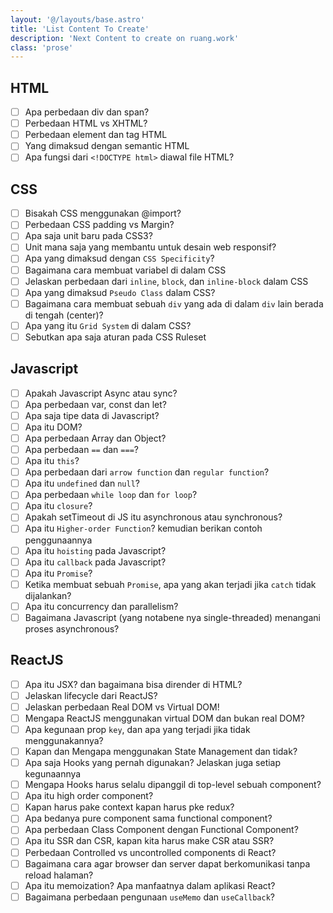 ```yaml
---
layout: '@/layouts/base.astro'
title: 'List Content To Create'
description: 'Next Content to create on ruang.work'
class: 'prose'
---
```


## HTML

-   [ ] Apa perbedaan div dan span?
-   [ ] Perbedaan HTML vs XHTML?
-   [ ] Perbedaan element dan tag HTML
-   [ ] Yang dimaksud dengan semantic HTML
-   [ ] Apa fungsi dari `<!DOCTYPE html>` diawal file HTML?

## CSS

-   [ ] Bisakah CSS menggunakan @import?
-   [ ] Perbedaan CSS padding vs Margin?
-   [ ] Apa saja unit baru pada CSS3?
-   [ ] Unit mana saja yang membantu untuk desain web responsif?
-   [ ] Apa yang dimaksud dengan `CSS Specificity`?
-   [ ] Bagaimana cara membuat variabel di dalam CSS
-   [ ] Jelaskan perbedaan dari `inline`, `block`, dan `inline-block` dalam CSS
-   [ ] Apa yang dimaksud `Pseudo Class` dalam CSS?
-   [ ] Bagaimana cara membuat sebuah `div` yang ada di dalam `div` lain berada di tengah (center)?
-   [ ] Apa yang itu `Grid System` di dalam CSS?
-   [ ] Sebutkan apa saja aturan pada CSS Ruleset

## Javascript

-   [ ] Apakah Javascript Async atau sync?
-   [ ] Apa perbedaan var, const dan let?
-   [ ] Apa saja tipe data di Javascript?
-   [ ] Apa itu DOM?
-   [ ] Apa perbedaan Array dan Object?
-   [ ] Apa perbedaan `==` dan `===`?
-   [ ] Apa itu `this`?
-   [ ] Apa perbedaan dari `arrow function` dan `regular function`?
-   [ ] Apa itu `undefined` dan `null`?
-   [ ] Apa perbedaan `while loop` dan `for loop`?
-   [ ] Apa itu `closure`?
-   [ ] Apakah setTimeout di JS itu asynchronous atau synchronous?
-   [ ] Apa itu `Higher-order Function`? kemudian berikan contoh penggunaannya
-   [ ] Apa itu `hoisting` pada Javascript?
-   [ ] Apa itu `callback` pada Javascript?
-   [ ] Apa itu `Promise`?
-   [ ] Ketika membuat sebuah `Promise`, apa yang akan terjadi jika `catch` tidak dijalankan?
-   [ ] Apa itu concurrency dan parallelism?
-   [ ] Bagaimana Javascript (yang notabene nya single-threaded) menangani proses asynchronous?

## ReactJS

-   [ ] Apa itu JSX? dan bagaimana bisa dirender di HTML?
-   [ ] Jelaskan lifecycle dari ReactJS?
-   [ ] Jelaskan perbedaan Real DOM vs Virtual DOM!
-   [ ] Mengapa ReactJS menggunakan virtual DOM dan bukan real DOM?
-   [ ] Apa kegunaan prop `key`, dan apa yang terjadi jika tidak menggunakannya?
-   [ ] Kapan dan Mengapa menggunakan State Management dan tidak?
-   [ ] Apa saja Hooks yang pernah digunakan? Jelaskan juga setiap kegunaannya
-   [ ] Mengapa Hooks harus selalu dipanggil di top-level sebuah component?
-   [ ] Apa itu high order component?
-   [ ] Kapan harus pake context kapan harus pke redux?
-   [ ] Apa bedanya pure component sama functional component?
-   [ ] Apa perbedaan Class Component dengan Functional Component?
-   [ ] Apa itu SSR dan CSR, kapan kita harus make CSR atau SSR?
-   [ ] Perbedaan Controlled vs uncontrolled components di React?
-   [ ] Bagaimana cara agar browser dan server dapat berkomunikasi tanpa reload halaman?
-   [ ] Apa itu memoization? Apa manfaatnya dalam aplikasi React?
-   [ ] Bagaimana perbedaan pengunaan `useMemo` dan `useCallback`?
